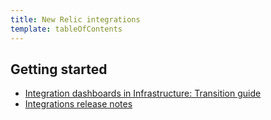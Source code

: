 ```yaml
---
title: New Relic integrations
template: tableOfContents
---
```


## Getting started

* [Integration dashboards in Infrastructure: Transition guide](/docs/integrations/new-relic-integrations/getting-started/integration-dashboards-infrastructure-beta-transition-guide)
* [Integrations release notes](/docs/integrations/new-relic-integrations/getting-started/integrations-release-notes)
